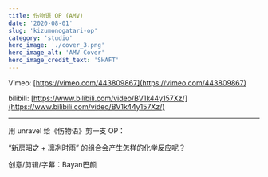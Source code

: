```yaml
---
title: 伤物语 OP (AMV)
date: '2020-08-01'
slug: 'kizumonogatari-op'
category: 'studio'
hero_image: './cover_3.png'
hero_image_alt: 'AMV Cover'
hero_image_credit_text: 'SHAFT'
---
```


Vimeo: [https://vimeo.com/443809867](https://vimeo.com/443809867)

bilibili: [https://www.bilibili.com/video/BV1k44y157Xz/](https://www.bilibili.com/video/BV1k44y157Xz/)

---

用 unravel 给《伤物语》剪一支 OP：

“新房昭之 + 凛冽时雨” 的组合会产生怎样的化学反应呢？

创意/剪辑/字幕：Bayan巴颜